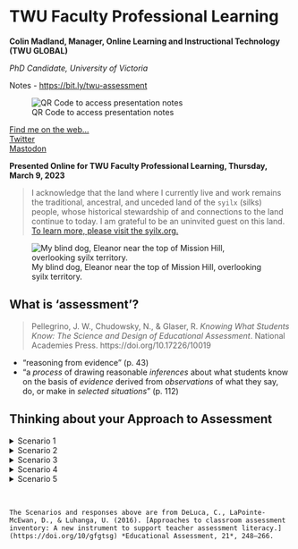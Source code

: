 # TWU Faculty Professional Learning 

**Colin Madland, Manager, Online Learning and Instructional Technology (TWU GLOBAL) **

*PhD Candidate, University of Victoria *

Notes - <https://bit.ly/twu-assessment>

![QR Code to access presentation notes](assets/twu-asmt/twu-asmt.png)

[Find me on the web...](https://cmad.land)  
[Twitter](https://twitter.com/colinmadland)  
[Mastodon](https://scholar.social/web/@Cmadland)  

**Presented Online for TWU Faculty Professional Learning, Thursday, March 9, 2023**

> I acknowledge that the land where I currently live and work remains the traditional, ancestral, and unceded land of the `syilx` (silks) people, whose historical stewardship of and connections to the land continue to today. I am grateful to be an uninvited guest on this land. [To learn more, please visit the syilx.org.](https:/syilx.org)

![My blind dog, Eleanor near the top of Mission Hill, overlooking syilx territory.](assets/twu-asmt/ellie.jpeg "Picture of a black and tan-coloured dog overlooking Okanagan Lake from near the Mission Hill Winery.")

## What is 'assessment'?

>Pellegrino, J. W., Chudowsky, N., & Glaser, R. _Knowing What Students Know: The Science and Design of Educational Assessment_. National Academies Press. https://doi.org/10.17226/10019

- "reasoning from evidence" (p. 43)  
- "a *process* of drawing reasonable *inferences* about what students know on the basis of *evidence* derived from *observations* of what they say, do, or make in *selected situations*" (p. 112)  

## Thinking about your Approach to Assessment

<details>
<summary>Scenario 1 </summary>
<p>
> You are teaching a large enrollment course. The students will be submitting bi-weekly assignments, a midterm exam, and a culminating assignment all designed to support their learning.

1. How would you approach grading the bi-weekly assignments?    
2. How would you use data from learners' performance on the bi-weekly assignments?  
3. How would you respond to learners who have diverse abilities in relation to the culminating assignment?  
4. How would you deal with late assignments?   

<!--
- Grade each bi-weekly assignment.  
- Read a subset of bi-weekly assignments, identify and share performance trends with the whole class.  
- Ask students to self-assess their bi-weekly assignments using evaluative criteria.  
- Use performance trends from the bi-weekly assignments to inform the redesign of the midterm or culminating assessment.  
- Develop a rubric or scoring guide to assess the culminating assignment in advance of student submissions.  
- Dedicate class time to discuss students’ performance trends from the midterm and address gaps in learning so students are better prepared for the culminating assignment.  
- Have every student complete the same culminating assignment using the same scoring rubric or guide.  
- Have all students complete the same culminating assignment with formal accommodations for students who require them.  
- Provide students with a choice of three different culminating assignments that assess the same learning goals.  
- Consistently apply late submission policies for all students when generating grades.  
- Consider each student’s individual circumstances when deciding how to apply late submission policies.  
- Use the late submission policy as a guideline to ensure a consistent principle is applied while also using professional judgement for students with individual circumstances.  

If your response to this scenario was not listed above, how would you most likely respond?
-->

</p>
</details>

<details>
<summary>Scenario 2 </summary>
<p>
> A core assignment in your course involves students working in groups online.

1. How would you ensure accountability and engagement with the assignment?
2. How would you communicate feedback with the group?
3. What factors would you consider when making grading decisions?
4. How would you manage unexpected events that disrupt a group's ability to complete the assignment?


<!--
- Grade the assignment solely based on the group’s final product.
- Engage students in an ongoing peer feedback process to enhance group collaboration.
- Engage students in self-assessment to increase their accountability and engagement in the assignment.
- Leverage online design features to engage students in peer feedback and self-assessment.
- Take group member feedback into consideration when generating final grades.
- Communicate grading decisions based on evaluation criteria and evidence of student learning.
- Give all group members the same grade.
- Monitor barriers to a student’s performance in group work (e.g., language, technology) and grade accordingly.
- Grade each student individually based on their contribution to the group’s process and product.
- Use the same rubric to consistently grade all groups’ assignments.
- Modify and apply the rubric differently in response to unexpected group events (e.g., group member leaves).
- Use the same rubric, but consider group composition, size, and cohesion when grading.

If your response to this scenario was not listed above, how would you most likely respond?
-->
</p>
</details>

<details>
<summary>Scenario 3</summary>
<p>
> There are expectations in your department that grades should be distributed across the grading scale. However, your class averages are consistently lower than your colleagues’. Your course assessment scheme includes two term exams and one final exam.

1. How might you incorporate assessment *for* learning into your assessment scheme?
2. How might you design the exams to address the gap?
3. What would be a fair approach to 'catching up' to your colleagues' course grades?
4. How might you analyze the exam scores to ensure reliability and validity?

<!--
- Provide students with additional graded assessments to chunk learning into smaller units.
- Provide students with additional opportunities to check their understanding throughout the course (e.g., ungraded quizzes, exit slips).
- Provide self-assessment opportunities to help students recognize and address gaps in their learning.
- Analyze exam results to determine if weak performance was due to exam design issues.
- Remove exam questions that most students struggled with and re-calculate student scores.
- Schedule class time to review exam performance to address learning gaps.
- Shift all exam grades up so averages are consistent with departmental colleagues.
- Provide students who performed below the class average with the opportunity to rewrite an equivalent exam.
- Provide any student the opportunity to rewrite an equivalent exam.
- Analyze the consistency of student performance across course exams.
- Analyze exam questions to ensure alignment with taught content.
- Analyze how students performed on exams in relation to taught content.

If your response to this scenario was not listed above, how would you most likely respond?
-->
</p>
</details>

<details>
<summary>Scenario 4 </summary>
<p>
> You teach a course with multiple sections taught by various instructors. Your students have complained to you that assignments are constructed and graded differently across sections.

1. How might different purposes of assessment (...of/for/as learning) impact your response to learners?
2. What design strategies could mitigate the perception (or reality) of inconsistent assignments across sections?
3. What strategies could you use to ensure fairness across sections?
4. How might you ensure that your assignments are 'measuring' the same things as your colleagues' assignments?


<!--
- Explain to students that while learning outcomes are the same across sections, grades are based on their individual performance on assignments.
- Ensure students have the opportunity to receive feedback prior to submitting assignments to increase their focus on learning over grades.
- Invite students to reflect on their personal learning goals for the course so they can plan for their own success in your course.
- Engage in a collaborative design process with other instructors to set standards and design common assignments.
- Collaboratively score a subset of assignments with the other instructors to ensure consistent use of scoring guides across sections.
- Communicate your grading approach to your students and explain how it aligns with intended learning goals.
- Propose a standard approach to assignments and grading be applied across all sections.
- Assure students that while the assignments may be different across the sections, they assess the same learning outcomes.
- Offer students the opportunity to select and complete an assignment from another section.
- Work with the other instructors to revise all assignments across sections so they are all the same.
- Justify differences in approaches to assessment based on instructor orientations to assessment, teaching context, and students’ learning needs.
- Recognize student concerns and engage in practices that ensure your assignments are equivalent to those in other sections.

If your response to this scenario was not listed above, how would you most likely respond?
-->

</p>
</details>

<details>
<summary>Scenario 5 </summary>
<p>
> You discover that a student has plagiarized some of their assignment (e.g., an essay, lab report).

1. How might your response change if the purpose of the assignment was one of assessment of/for/as learning?
2. How might you adjust the design or deployment of the assignment to reduce plagiarism?
3. What factors would you consider in deciding how to proceed with the student?
4. How can you come to know what the student knows in relation to the learning outcomes?

<!--
- Give the student a 0 on the assignment.
- Have the student re-write the plagiarized section in their own words, then re-grade the assignment.
- Ask the students to reflect on why plagiarism is a problem and what they would do differently next time.
- As the instructor, reflect on how the assignment could have been structured differently to deter plagiarism.
- Adjust the student’s grade to reflect the portion of work that was plagiarized.
- Discuss with the student the reasons for the plagiarism, severity of plagiarism, and negotiate potential next steps for their learning.
- Apply the same consequence you would for other students to ensure all students are treated the same.
- Consider if the student has identified accommodations before determining response to plagiarism.
- Discuss why the student plagiarized and agree upon an appropriate alternative assignment.
- Apply all aspects of institutional policy on academic integrity to ensure consistency across all students.
- Consider the original aspects of the assignment and the plagiarized text to determine what the student knows and does not appear to know related to learning outcomes.
- Consider extenuating circumstances surrounding the plagiarism and use professional judgement when applying the institutional academic integrity policy.

If your response to this scenario was not listed above, how would you most likely respond?
-->

</p>
</details>
<br>

```block
The Scenarios and responses above are from DeLuca, C., LaPointe-McEwan, D., & Luhanga, U. (2016). [Approaches to classroom assessment inventory: A new instrument to support teacher assessment literacy.](https://doi.org/10/gfgtsg) *Educational Assessment, 21*, 248–266. 
```


